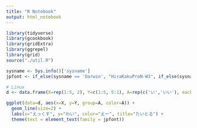 ```yaml
---
title: "R Notebook"
output: html_notebook
---
```


```r
library(tidyverse)
library(gcookbook)
library(gridExtra)
library(ggrepel)
library(grid)
source("./util.R")

sysname <- Sys.info()['sysname']
jpfont <- if_else(sysname == 'Darwin', "HiraKakuProN-W3", if_else(sysname == "Linux", "IPAMincho", "Meiryo UI"))
```






```r
# Linux
d <- data.frame(X=rep(1:5, 2), Y=c(1:5, 5:1), A=rep(c('い','いい'), each=5))

ggplot(data=d, aes(x=X, y=Y, group=A, color=A)) +
  geom_line(size=2) +
  labs(x="えっくす", y="わい", color="えー", title="たいとる") + 
  theme(text = element_text(family = jpfont))
```






